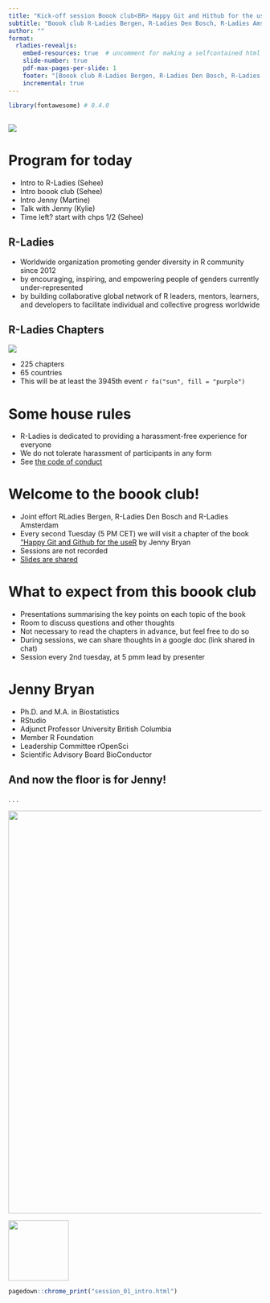 ```yaml
---
title: "Kick-off session Boook club<BR> Happy Git and Hithub for the useR"
subtitle: "Boook club R-Ladies Bergen, R-Ladies Den Bosch, R-Ladies Amsterdam"
author: ""
format: 
  rladies-revealjs:
    embed-resources: true  # uncomment for making a selfcontained html for sharing
    slide-number: true
    pdf-max-pages-per-slide: 1
    footer: "[Boook club R-Ladies Bergen, R-Ladies Den Bosch, R-Ladies Amsterdam]"
    incremental: true
---
```


```r
library(fontawesome) # 0.4.0

```

##  {background-color="#562457"}

![](session_01.png){fig-align="center"}

# Program for today

-  Intro to R-Ladies (Sehee)
-  Intro boook club (Sehee)
-  Intro Jenny (Martine)
-  Talk with Jenny (Kylie)
-  Time left? start with chps 1/2 (Sehee)


## R-Ladies {background-image="border.png"}

-   Worldwide organization promoting gender diversity in R community since 2012
-   by encouraging, inspiring, and empowering people of genders currently under-represented
-   by building collaborative global network of R leaders, mentors, learners, and developers to facilitate individual and collective progress worldwide

## R-Ladies Chapters

![](chapters.png){fig-align="left"}

-   225 chapters
-   65 countries
-   This will be at least the 3945th event `r fa("sun", fill = "purple")`


# Some house rules

-  R-Ladies is dedicated to providing a harassment-free experience for everyone
-  We do not tolerate harassment of participants in any form
-  See [the code of conduct](https://rladies.org/coc/)

# Welcome to the boook club!

-  Joint effort RLadies Bergen, R-Ladies Den Bosch and R-Ladies Amsterdam  
-  Every second Tuesday (5 PM CET) we will visit a chapter of the book  
["Happy Git and Github for the useR](https://happygitwithr.com/) by Jenny Bryan
-  Sessions are not recorded
-  [Slides are shared](https://github.com/rladiesboookclub/happygitwithr)

# What to expect from this boook club

-  Presentations summarising the key points on each topic of the book
-  Room to discuss questions and other thoughts
-  Not necessary to read the chapters in advance, but feel free to do so
-  During sessions, we can share thoughts in a google doc (link shared in chat)
-  Session every 2nd tuesday, at 5 pmm lead by presenter


# Jenny Bryan

-  Ph.D. and M.A. in Biostatistics
-  RStudio 
-  Adjunct Professor University British Columbia
-  Member R Foundation
-  Leadership Committee rOpenSci
-  Scientific Advisory Board BioConductor


## And now the floor is for Jenny!

. . .

![](tenor.gif){.absolute top=100 left=0 width="800"}

![](gitwit.png){.absolute top=130 left=280 width=120 }


```r
pagedown::chrome_print("session_01_intro.html")

```


